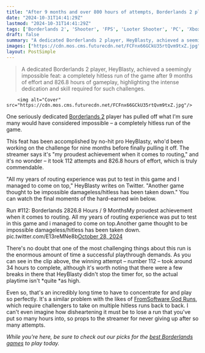 ```yaml
---
title: "After 9 months and over 800 hours of attempts, Borderlands 2 player manages to complete the entire game without getting hit once"
date: "2024-10-31T14:41:29Z"
lastmod: "2024-10-31T14:41:29Z"
tags: ['Borderlands 2', 'Shooter', 'FPS', 'Looter Shooter', 'PC', 'Xbox', 'PlayStation', 'Multiplayer', 'Co-op', 'Streaming', 'Gaming', 'Challenge', 'No-Hit', 'Hitless', 'God Run']
draft: false
summary: "A dedicated Borderlands 2 player, HeyBlasty, achieved a seemingly impossible feat: a completely hitless run of the game after 9 months of effort and 826.8 hours of gameplay, highlighting the intense dedication and skill required for such challenges."
images: ["https://cdn.mos.cms.futurecdn.net/FCFnx66GCkU35rtQvm9txZ.jpg"]
layout: PostSimple
---
```

> A dedicated Borderlands 2 player, HeyBlasty, achieved a seemingly impossible feat: a completely hitless run of the game after 9 months of effort and 826.8 hours of gameplay, highlighting the intense dedication and skill required for such challenges.


        <img alt="Cover" src="https://cdn.mos.cms.futurecdn.net/FCFnx66GCkU35rtQvm9txZ.jpg"/>
        
One seriously dedicated [<u>Borderlands 2</u>](https://www.gamesradar.com/borderlands-2/) player has pulled off what I'm sure many would have considered impossible – a completely hitless run of the game.

This feat has been accomplished by no-hit pro HeyBlasty, who'd been working on the challenge for nine months before finally pulling it off. The streamer says it's "my proudest achievement when it comes to routing," and it's no wonder – it took 112 attempts and 826.8 hours of effort, which is truly commendable. 

"All my years of routing experience was put to test in this game and I managed to come on top," HeyBlasty writes on Twitter. "Another game thought to be impossible damageless/hitless has been taken down." You can watch the final moments of the hard-earned win below.

Run #112: Borderlands 2826.8 Hours / 9 MonthsMy proudest achievement when it comes to routing. All my years of routing experience was put to test in this game and i managed to come on top.Another game thought to be impossible damageless/hitless has been taken down. pic.twitter.com/E13reMNe8b[October 28, 2024](https://twitter.com/xblastyx/status/1850913752419319881)

There's no doubt that one of the most challenging things about this run is the enormous amount of time a successful playthrough demands. As you can see in the clip above, the winning attempt – number 112 – took around 34 hours to complete, although it's worth noting that there were a few breaks in there that HeyBlasty didn't stop the timer for, so the actual playtime isn't *quite *as high. 

Even so, that's an incredibly long time to have to concentrate for and play so perfectly. It's a similar problem with the likes of [<u>FromSoftware God Runs</u>](https://www.gamesradar.com/games/dark-souls/dark-souls-2s-most-infamous-area-puts-a-stop-to-a-fromsoftware-no-hit-level-1-god-run-as-streamers-valiant-marathon-is-ended-by-memes/), which require challengers to take on multiple hitless runs back to back. I can't even imagine how disheartening it must be to lose a run that you've put so many hours into, so props to the streamer for never giving up after so many attempts. 

*While you're here, be sure to check out our picks for the *[<u><em>best Borderlands games</em></u>](https://www.gamesradar.com/best-borderlands-games/)* to play today.*
        